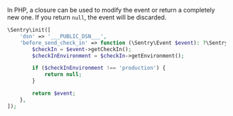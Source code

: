 In PHP, a closure can be used to modify the event or return a completely new one. If you return `null`, the event will be discarded.

<SignInNote />

```php
\Sentry\init([
    'dsn' => '___PUBLIC_DSN___',
    'before_send_check_in' => function (\Sentry\Event $event): ?\Sentry\Event {
        $checkIn = $event->getCheckIn();
        $checkInEnvironment = $checkIn->getEnvironment();

        if ($checkInEnvironment !== 'production') {
            return null;
        }

        return $event;
    },
]);
```
